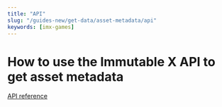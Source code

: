 ```yaml
---
title: "API"
slug: "/guides-new/get-data/asset-metadata/api"
keywords: [imx-games]
---
```


# How to use the Immutable X API to get asset metadata

[API reference](https://docs.x.immutable.com/reference)
